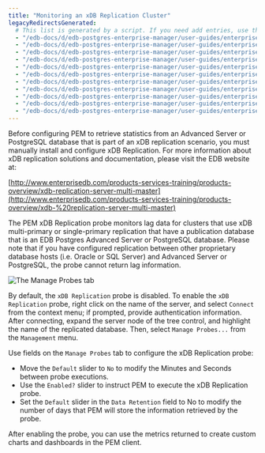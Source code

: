 ```yaml
---
title: "Monitoring an xDB Replication Cluster"
legacyRedirectsGenerated:
  # This list is generated by a script. If you need add entries, use the `legacyRedirects` key.
  - "/edb-docs/d/edb-postgres-enterprise-manager/user-guides/enterprise-features-guide/7.12/monitoring_xdb_replication_cluster.html"
  - "/edb-docs/d/edb-postgres-enterprise-manager/user-guides/enterprise-features-guide/7.10/monitoring_xdb_replication_cluster.html"
  - "/edb-docs/d/edb-postgres-enterprise-manager/user-guides/enterprise-features-guide/7.11/monitoring_xdb_replication_cluster.html"
  - "/edb-docs/d/edb-postgres-enterprise-manager/user-guides/enterprise-features-guide/7.9/monitoring_xdb_replication_cluster.html"
  - "/edb-docs/d/edb-postgres-enterprise-manager/user-guides/enterprise-features-guide/7.14/monitoring_xdb_replication_cluster.html"
  - "/edb-docs/d/edb-postgres-enterprise-manager/user-guides/enterprise-features-guide/7.13/monitoring_xdb_replication_cluster.html"
  - "/edb-docs/d/edb-postgres-enterprise-manager/user-guides/enterprise-features-guide/7.15/monitoring_xdb_replication_cluster.html"
  - "/edb-docs/d/edb-postgres-enterprise-manager/user-guides/enterprise-features-guide/7.16/monitoring_xdb_replication_cluster.html"
  - "/edb-docs/d/edb-postgres-enterprise-manager/user-guides/enterprise-features-guide/7.6/enterprise_features_guide.1.61.html"
  - "/edb-docs/d/edb-postgres-enterprise-manager/user-guides/enterprise-features-guide/7.7/enterprise_features_guide.1.59.html"
  - "/edb-docs/d/edb-postgres-enterprise-manager/user-guides/enterprise-features-guide/7.8/enterprise_features_guide.1.59.html"
---
```


Before configuring PEM to retrieve statistics from an Advanced Server or PostgreSQL database that is part of an xDB replication scenario, you must manually install and configure xDB Replication. For more information about xDB replication solutions and documentation, please visit the EDB website at:

[http://www.enterprisedb.com/products-services-training/products-overview/xdb-replication-server-multi-master](http://www.enterprisedb.com/products-services-training/products-overview/xdb-%20replication-server-multi-master)

The PEM xDB Replication probe monitors lag data for clusters that use xDB multi-primary or single-primary replication that have a publication database that is an EDB Postgres Advanced Server or PostgreSQL database. Please note that if you have configured replication between other proprietary database hosts (i.e. Oracle or SQL Server) and Advanced Server or PostgreSQL, the probe cannot return lag information.

![The Manage Probes tab](../images/pem_manage_probes_tab.png)

By default, the `xDB Replication` probe is disabled. To enable the `xDB Replication` probe, right click on the name of the server, and select `Connect` from the context menu; if prompted, provide authentication information. After connecting, expand the server node of the tree control, and highlight the name of the replicated database. Then, select `Manage Probes...` from the `Management` menu.

Use fields on the `Manage Probes` tab to configure the xDB Replication probe:

-   Move the `Default` slider to `No` to modify the Minutes and Seconds between probe executions.
-   Use the `Enabled?` slider to instruct PEM to execute the xDB Replication probe.
-   Set the `Default` slider in the `Data Retention` field to No to modify the number of days that PEM will store the information retrieved by the probe.

After enabling the probe, you can use the metrics returned to create custom charts and dashboards in the PEM client.
